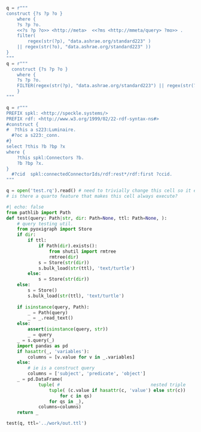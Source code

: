 

```python
q = r"""
construct {?s ?p ?o }
    where {
    ?s ?p ?o.
    <<?s ?p ?o>> <http://meta>  <<?ms <http://mmeta/query> ?mo>> .
    filter(
        regex(str(?p), "data.ashrae.org/standard223" )
    || regex(str(?o), "data.ashrae.org/standard223" ))
}
"""
q = r"""
  construct {?s ?p ?o }
    where {
    ?s ?p ?o.
    FILTER(regex(str(?p), "data.ashrae.org/standard223") || regex(str(?o), "data.ashrae.org/standard223") || regex(str(?p), "www.w3.org/2000/01/rdf-schema") || regex(str(?o), "www.w3.org/2000/01/rdf-schema") || regex(str(?p), "www.w3.org/1999/02/22-rdf-syntax-ns") || regex(str(?o), "www.w3.org/1999/02/22-rdf-syntax-ns") )
    }
"""

q = r"""
PREFIX spkl: <http://speckle.systems/>
PREFIX rdf: <http://www.w3.org/1999/02/22-rdf-syntax-ns#>
#construct {
#  ?this a s223:Luminaire.
  #?oc a s223:_conn.
#}
select ?this ?b ?bp ?x
where {
    ?this spkl:Connectors ?b.
    ?b ?bp ?x.
}
  #?cid  spkl:connectedConnectorIds/rdf:rest*/rdf:first ?ccid.
"""

q = open('test.rq').read() # need to trivially change this cell so it executes.
# is there a quarto feature that makes this cell always execute?
```



```python
#| echo: false
from pathlib import Path
def test(query: Path|str, dir: Path=None, ttl: Path=None, ):
    # query testing util.
    from pyoxigraph import Store
    if dir:
        if ttl:
            if Path(dir).exists():
                from shutil import rmtree
                rmtree(dir)
            s = Store(str(dir))
            s.bulk_load(str(ttl), 'text/turtle')
        else:
            s = Store(str(dir))
    else:
        s = Store()
        s.bulk_load(str(ttl), 'text/turtle')
    
    if isinstance(query, Path):
        _ = Path(query)
        _ = _.read_text()
    else:
        assert(isinstance(query, str))
        _ = query
    _ = s.query(_)
    import pandas as pd
    if hasattr(_, 'variables'):
        columns = [v.value for v in _.variables]
    else:
        # ie is a construct query
        columns = ['subject', 'predicate', 'object']
    _ = pd.DataFrame(
            tuple( #                                  nested triple
                tuple( (c.value if hasattr(c, 'value') else str(c))
                    for c in qs)
                for qs in _),
            columns=columns)
    return _

test(q, ttl='../work/out.ttl')
```

